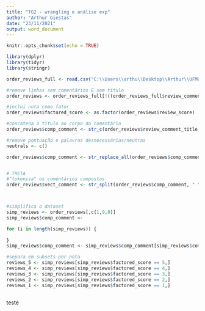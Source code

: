 ---
title: "TG2 - wrangling e análise exp"
author: "Arthur Giestas"
date: "23/11/2021"
output: word_document
---

```{r setup, include=FALSE}
knitr::opts_chunk$set(echo = TRUE)
```

```{r bibliotecas}
library(dplyr)
library(tidyr)
library(stringr)
```

```{r exportação dbs}
order_reviews_full <- read.csv("C:\\Users\\arthu\\Desktop\\Arthur\\UFMG\\2021.2\\TGII\\olist_order_reviews_dataset.csv", encoding = "UTF-8")
```

```{r wrangling}
#remove linhas sem comentários E sem título
order_reviews <- order_reviews_full[!((order_reviews_full$review_comment_message == "") & (order_reviews_full$review_comment_title == "")),]

#inclui nota como fator
order_reviews$factored_score <- as.factor(order_reviews$review_score)

#concatena o título ao corpo do comentário
order_reviews$comp_comment <- str_c(order_reviews$review_comment_title, " ", order_reviews$review_comment_message)

#remove pontuação e palavras desnecessárias/neutras
neutrals <- c()

order_reviews$comp_comment <- str_replace_all(order_reviews$comp_comment, "[[:punct:]]", " ")


# TRETA
#"tokeniza" os comentários compostos
order_reviews$vect_comment <- str_split(order_reviews$comp_comment, " ")



#simplifica o dataset
simp_reviews <- order_reviews[,c(1,9,8)]
simp_reviews$comp_comment <- 

for (i in length(simp_reviews)) {
  
}
simp_reviews$comp_comment <- simp_reviews$comp_comment[simp_reviews$comp_comment != ""]

#separa em subsets por nota
reviews_5 <- simp_reviews[simp_reviews$factored_score == 5,]
reviews_4 <- simp_reviews[simp_reviews$factored_score == 4,]
reviews_3 <- simp_reviews[simp_reviews$factored_score == 3,]
reviews_2 <- simp_reviews[simp_reviews$factored_score == 2,]
reviews_1 <- simp_reviews[simp_reviews$factored_score == 1,]

```

```{r wordcloud}

```
teste



